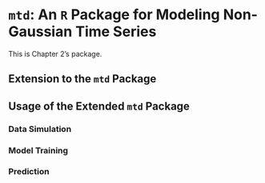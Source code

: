 # `mtd`: An `R` Package for Modeling Non-Gaussian Time Series {#sec-ch2-pkag}

This is Chapter 2's package.

## Extension to the `mtd` Package

## Usage of the Extended `mtd` Package

### Data Simulation 

### Model Training 

### Prediction